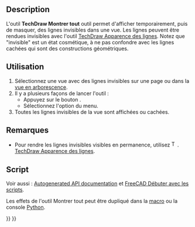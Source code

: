 <languages/>

{{Docnav/fr
|[[TechDraw_DecorateLine/fr|Apparence des lignes]]
|[[TechDraw_WeldSymbol/fr|Soudure]]
|[[TechDraw_Workbench/fr|Atelier TechDraw]]
|IconL=TechDraw_DecorateLine.svg
|IconR=TechDraw_WeldSymbol.svg
|IconC=Workbench_TechDraw.svg
}}

{{GuiCommand/fr
|Name=TechDraw ShowAll
|Name/fr=TechDraw Montrer tout
|MenuLocation=TechDraw → Ajouter des lignes → Afficher/masquer les arrêtes invisibles
|Workbenches=[[TechDraw_Workbench/fr|TechDraw]]
|Version=0.19
|SeeAlso=[[TechDraw_DecorateLine/fr|TechDraw Apparence des lignes]]
}}

==Description==

L'outil '''TechDraw Montrer tout''' outil permet d'afficher temporairement, puis de masquer, des lignes invisibles dans une vue. Les lignes peuvent être rendues invisibles avec l'outil [[TechDraw_DecorateLine/fr|TechDraw Apparence des lignes]]. Notez que "invisible" est un état cosmétique, à ne pas confondre avec les lignes cachées qui sont des constructions géométriques.

<span id="Usage"></span>
==Utilisation==

# Sélectionnez une vue avec des lignes invisibles sur une page ou dans la [[Tree_view/fr|vue en arborescence]].
# Il y a plusieurs façons de lancer l'outil :
#* Appuyez sur le bouton {{Button|[[Image:TechDraw_ShowAll.svg|16px]] [[TechDraw_ShowAll/fr|Afficher/masquer les arrêtes invisibles]]}}.
#* Sélectionnez l'option {{MenuCommand|TechDraw → Ajouter des lignes → [[Image:TechDraw_ShowAll.svg|16px]] Afficher/masquer les arrêtes invisibles}} du menu.
# Toutes les lignes invisibles de la vue sont affichées ou cachées.

<span id="Notes"></span>
==Remarques==

* Pour rendre les lignes invisibles visibles en permanence, utilisez [[Image:TechDraw_DecorateLine.svg|16px]]. [[TechDraw_DecorateLine/fr|TechDraw Apparence des lignes]].

<span id="Scripting"></span>
==Script==

Voir aussi : [https://freecad.github.io/SourceDoc/ Autogenerated API documentation] et [[FreeCAD_Scripting_Basics/fr|FreeCAD Débuter avec les scripts]].

Les effets de l'outil Montrer tout peut être dupliqué dans la [[Macros/fr|macro]] ou la console [[Python/fr|Python]].
{{Code|code=
v = App.ActiveDocument.View
vvo = v.ViewObject
vvo.ShowAllEdges = True
App.ActiveDocument.recompute()
}}


{{Docnav/fr
|[[TechDraw_DecorateLine/fr|Apparence des lignes]]
|[[TechDraw_WeldSymbol/fr|Soudure]]
|[[TechDraw_Workbench/fr|Atelier TechDraw]]
|IconL=TechDraw_DecorateLine.svg
|IconR=TechDraw_WeldSymbol.svg
|IconC=Workbench_TechDraw.svg
}}

{{TechDraw Tools navi{{#translation:}}}}
{{Userdocnavi{{#translation:}}}}
{{clear}}